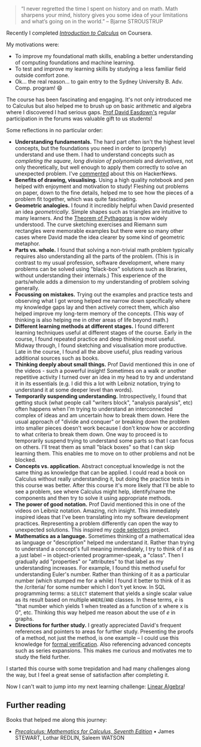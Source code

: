 
> “I never regretted the time I spent on history and on math. Math sharpens your mind, history gives you some idea of your limitations and what’s going on in the world.”
> – Bjarne STROUSTRUP

Recently I completed [*Introduction to Calculus*](https://www.coursera.org/learn/introduction-to-calculus) on Coursera.

My motivations were:

* To improve my foundational math skills, enabling a better understanding of computing foundations and machine learning.
* To test and improve my learning skills by studying a less familiar field outside comfort zone.
* Ok... the real reason... to gain entry to the Sydney University B. Adv. Comp. program! 😄

The course has been fascinating and engaging. It's not only introduced me to Calculus but also helped me to brush up on basic arithmetic and algebra where I discovered I had serious gaps. [Prof David Easdown's](https://www.sydney.edu.au/science/about/our-people/academic-staff/david-easdown.html) regular participation in the forums was valuable gift to us students!

Some reflections in no particular order:

* **Understanding fundamentals.** The hard part often isn't the highest level concepts, but the foundations you need in order to (properly) understand and use them. I had to understand concepts such as *completing the square*, *long division of polynomials* and *derivatives*, not only theoretically, but well enough to apply them correctly to solve an unexpected problem. I've [commented](https://news.ycombinator.com/item?id=40083488) about this on HackerNews.
* **Benefits of drawing, visualising.** Using a high quality notebook and pen helped with enjoyment and motivation to study! Fleshing out problems on paper, down to the fine details, helped me to see how the pieces of a problem fit together, which was quite fascinating. <MdxImg alt="Scan of drawings I made while studying sinusoidal curves" src="/images/articles/studying-calculus/studying-calculus-1.jpg" width={300} />
* **Geometric analogies.** I found it incredibly helpful when David presented an idea *geometrically*. Simple shapes such as triangles are intuitive to many learners. And the [Theorem of Pythagoras](https://en.wikipedia.org/wiki/Pythagorean_theorem) is now widely understood. The curve sketching exercises and Riemann sum rectangles were memorable examples but there were so many other cases where David made the idea clearer by some kind of geometric metaphor.
* **Parts vs. whole.** I found that solving a non-trivial math problem typically requires also understanding all the parts of the problem. (This is in contrast to my usual profession, software development, where many problems can be solved using "black-box" solutions such as libraries, without understanding their internals.) This experience of the parts/whole adds a dimension to my understanding of problem solving generally.
* **Focussing on mistakes.** Trying out the examples and practice tests and observing what I got wrong helped me narrow down specifically where my knowledge gaps lay and then actively correct them, which also helped improve my long-term memory of the concepts. (This way of thinking is also helping me in other areas of life beyond math.)
* **Different learning methods at different stages.** I found different learning techniques useful at different stages of the course. Early in the course, I found repeated practice and deep thinking most useful. Midway through, I found sketching and visualisation more productive. Late in the course, I found all the above useful, plus reading various additional sources such as books.
* **Thinking deeply about small things.** Prof David mentioned this in one of the videos - such a powerful insight! Sometimes on a walk or another repetitive activity I turned over an idea in my head to try and understand it in its essentials (e.g. I did this a lot with Leibniz notation, trying to understand it at some deeper level than words).
* **Temporarily suspending understanding.** Introspectively, I found that getting stuck (what people call "writers block", "analysis paralysis", etc) often happens when I'm trying to understand an interconnected complex of ideas and am uncertain how to break them down. Here the usual approach of "divide and conquer" or breaking down the problem into smaller pieces doesn't work because I don't know how or according to what criteria to break them down. One way to proceed is to temporarily suspend trying to understand some parts so that I can focus on others. I'll treat them as small "black boxes" so that I can skip learning them. This enables me to move on to other problems and not be blocked.
* **Concepts vs. application.** Abstract conceptual knowledge is not the same thing as knowledge that can be applied. I could read a book on Calculus without really understanding it, but doing the practice tests in this course was better. After this course it's more likely that I'll be able to see a problem, see where Calculus might help, identify/name the components and then try to solve it using appropriate methods.
* **The power of good notation.** Prof David mentioned this in one of the videos on Leibniz notation. Amazing, rich insight. This immediately inspired ideas that I've been translating into my software development practices. Representing a problem differently can open the way to unexpected solutions. This inspired my [code selectors](/projects/codeselectors) project.
* **Mathematics as a language.** Sometimes thinking of a mathematical idea as language or "description" helped me understand it. Rather than trying to understand a concept's full meaning immediately, I try to think of it as a just label – in object-oriented programmer-speak, a "class". Then I gradually add "properties" or "attributes" to that label as my understanding increases. For example, I found this method useful for understanding Euler's number. Rather than thinking of it as a particular number (which stumped me for a while) I found it better to think of it as the /criteria/ for some number which I don't yet know. In SQL programming terms: a `SELECT` statement that yields a single scalar value as its result based on multiple `WHERE`/`AND` classes. In these terms, *e* is "that number which yields 1 when treated as a function of x where x is 0", etc. Thinking this way helped me reason about the use of *e* in graphs.
* **Directions for further study.** I greatly appreciated David's frequent references and pointers to areas for further study. Presenting the proofs of a method, not just the method, is one example – I could use this knowledge for [formal verification](https://en.wikipedia.org/wiki/Formal_verification). Also referencing advanced concepts such as series expansions. This makes me curious and motivates me to study the field further.

I started this course with some trepidation and had many challenges along the way, but I feel a great sense of satisfaction after completing it.

Now I can't wait to jump into my next learning challenge: [Linear Algebra](https://www.coursera.org/learn/introduction-to-linear-algebra)!

## Further reading

Books that helped me along this journey:

- [_Precalculus: Mathematics for Calculus, Seventh Edition_](https://www.amazon.com.au/Precalculus-Mathematics-Calculus-James-Stewart/dp/1305071751) • James STEWART, Lothar REDLIN, Saleem WATSON

